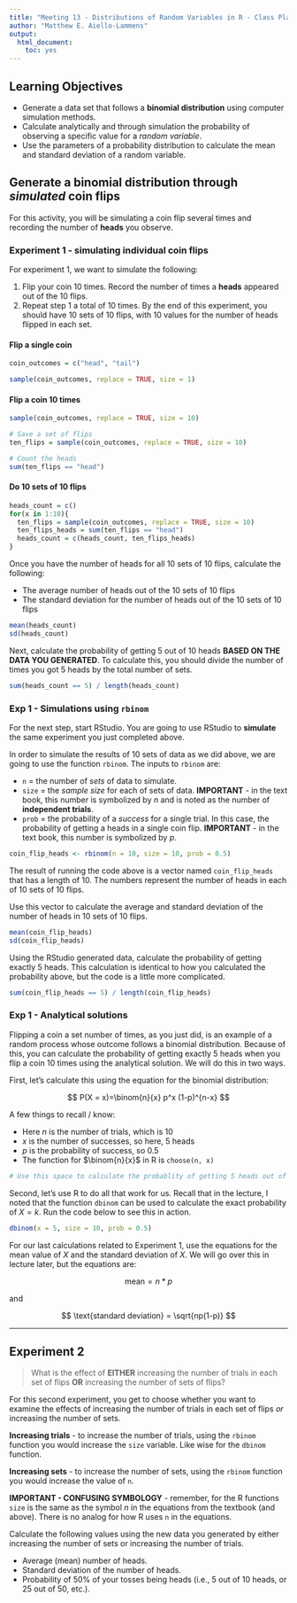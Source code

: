 ```yaml
---
title: "Meeting 13 - Distributions of Random Variables in R - Class Plan"
author: "Matthew E. Aiello-Lammens"
output: 
  html_document: 
    toc: yes
---
```


## Learning Objectives

* Generate a data set that follows a **binomial distribution** using computer simulation methods.
* Calculate analytically and through simulation the probability of observing a specific value for a *random variable*.
* Use the parameters of a probability distribution to calculate the mean and standard deviation of a random variable.



## Generate a binomial distribution through *simulated* coin flips

For this activity, you will be simulating a coin flip several times and recording the number of **heads** you observe.

### Experiment 1 - simulating individual coin flips

For experiment 1, we want to simulate the following:

1. Flip your coin 10 times. Record the number of times a **heads** appeared out of the 10 flips.
2. Repeat step 1 a total of 10 times. By the end of this experiment, you should have 10 sets of 10 flips, with 10 values for the number of heads flipped in each set.

#### Flip a single coin

```r
coin_outcomes = c("head", "tail")

sample(coin_outcomes, replace = TRUE, size = 1)
```

#### Flip a coin 10 times

```r
sample(coin_outcomes, replace = TRUE, size = 10)

# Save a set of flips
ten_flips = sample(coin_outcomes, replace = TRUE, size = 10)

# Count the heads
sum(ten_flips == "head")
```

#### Do 10 sets of 10 flips

```r
heads_count = c()
for(x in 1:10){
  ten_flips = sample(coin_outcomes, replace = TRUE, size = 10)
  ten_flips_heads = sum(ten_flips == "head")
  heads_count = c(heads_count, ten_flips_heads)
}

```



Once you have the number of heads for all 10 sets of 10 flips, calculate the following:

* The average number of heads out of the 10 sets of 10 flips
* The standard deviation for the number of heads out of the 10 sets of 10 flips

```r
mean(heads_count)
sd(heads_count)
```


Next, calculate the probability of getting 5 out of 10 heads **BASED ON THE DATA YOU GENERATED**. 
To calculate this, you should divide the number of times you got 5 heads by the total number of sets.

```r
sum(heads_count == 5) / length(heads_count)
```


### Exp 1 - Simulations using `rbinom`

For the next step, start RStudio. 
You are going to use RStudio to **simulate** the same experiment you just completed above.

In order to simulate the results of 10 sets of data as we did above, we are going to use the function `rbinom`. 
The inputs to `rbinom` are:

* `n` = the number of *sets* of data to simulate.
* `size` = the *sample size* for each of sets of data. **IMPORTANT** - in the text book, this number is symbolized by *n* and is noted as the number of **independent trials**.
* `prob` = the probability of a *success* for a single trial. In this case, the probability of getting a heads in a single coin flip. **IMPORTANT** - in the text book, this number is symbolized by *p*.

```r
coin_flip_heads <- rbinom(n = 10, size = 10, prob = 0.5)
```

The result of running the code above is a vector named `coin_flip_heads` that has a length of 10. 
The numbers represent the number of heads in each of 10 sets of 10 flips.

Use this vector to calculate the average and standard deviation of the number of heads in 10 sets of 10 flips.

```r
mean(coin_flip_heads)
sd(coin_flip_heads)
```

Using the RStudio generated data, calculate the probability of getting exactly 5 heads. This calculation is identical to how you calculated the probability above, but the code is a little more complicated.

```r
sum(coin_flip_heads == 5) / length(coin_flip_heads)
```


### Exp 1 - Analytical solutions

Flipping a coin a set number of times, as you just did, is an example of a random process whose outcome follows a binomial distribution. 
Because of this, you can calculate the probability of getting exactly 5 heads when you flip a coin 10 times using the analytical solution. 
We will do this in two ways.

First, let's calculate this using the equation for the binomial distribution:

$$
P(X = x)=\binom{n}{x} p^x (1-p)^{n-x}
$$

A few things to recall / know:

* Here *n* is the number of trials, which is 10
* *x* is the number of successes, so here, 5 heads
* *p* is the probability of success, so 0.5
* The function for $\binom{n}{x}$ in R is `choose(n, x)`

```r
# Use this space to calculate the probablity of getting 5 heads out of 10 tosses
```


Second, let's use R to do all that work for us. 
Recall that in the lecture, I noted that the function `dbinom` can be used to calculate the exact probability of $X = k$.
Run the code below to see this in action.

```r
dbinom(x = 5, size = 10, prob = 0.5)
```

For our last calculations related to Experiment 1, use the equations for the mean value of $X$ and the standard deviation of $X$. 
We will go over this in lecture later, but the equations are:

$$
\text{mean} = n*p
$$

and

$$
\text{standard deviation} = \sqrt{np(1-p)}
$$

***

## Experiment 2

>What is the effect of **EITHER** increasing the number of trials in each set of flips **OR** increasing the number of sets of flips?

For this second experiment, you get to choose whether you want to examine the effects of increasing the number of trials in each set of flips *or* increasing the number of sets.

**Increasing trials** - to increase the number of trials, using the `rbinom` function you would increase the `size` variable. Like wise for the `dbinom` function. 

**Increasing sets** - to increase the number of sets, using the `rbinom` function you would increase the value of `n`. 

**IMPORTANT - CONFUSING SYMBOLOGY** - remember, for the R functions `size` is the same as the symbol $n$ in the equations from the textbook (and above). There is no analog for how R uses `n` in the equations. 

Calculate the following values using the new data you generated by either increasing the number of sets or increasing the number of trials.

* Average (mean) number of heads.
* Standard deviation of the number of heads.
* Probability of 50% of your tosses being heads (i.e., 5 out of 10 heads, or 25 out of 50, etc.).




